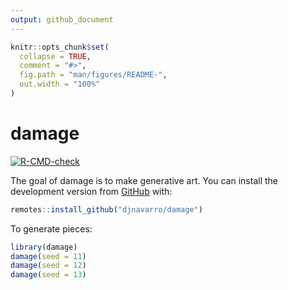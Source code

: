 ```yaml
---
output: github_document
---
```


<!-- README.md is generated from README.Rmd. Please edit that file -->

```r
knitr::opts_chunk$set(
  collapse = TRUE,
  comment = "#>",
  fig.path = "man/figures/README-",
  out.width = "100%"
)
```

# damage

<!-- badges: start -->
[![R-CMD-check](https://github.com/djnavarro/damage/workflows/R-CMD-check/badge.svg)](https://github.com/djnavarro/damage/actions)
<!-- badges: end -->

The goal of damage is to make generative art. You can install the development version from [GitHub](https://github.com/) with:

``` r
remotes::install_github("djnavarro/damage")
```

To generate pieces:

```r
library(damage)
damage(seed = 11)
damage(seed = 12)
damage(seed = 13)
```

